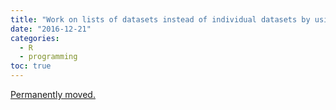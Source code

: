 ```yaml
---
title: "Work on lists of datasets instead of individual datasets by using functional programming"
date: "2016-12-21"
categories:
  - R
  - programming
toc: true
---
```


[Permanently moved.](../../posts/2016-12-21-work-on-lists-of-datasets-instead-of-individual-datasets-by-using-functional-programming.qmd)
